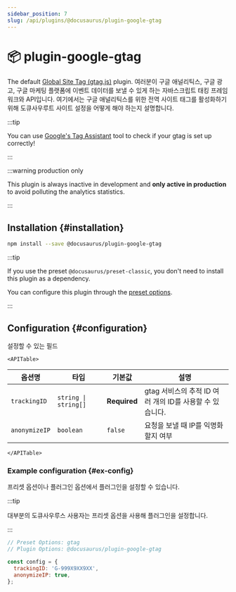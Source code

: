 ```yaml
---
sidebar_position: 7
slug: /api/plugins/@docusaurus/plugin-google-gtag
---
```


# 📦 plugin-google-gtag


The default [Global Site Tag (gtag.js)](https://developers.google.com/tag-platform/gtagjs) plugin. 여러분이 구글 애널리틱스, 구글 광고, 구글 마케팅 플랫폼에 이벤트 데이터를 보낼 수 있게 하는 자바스크립트 태킹 프레임워크와 API입니다. 여기에서는 구글 애널리틱스를 위한 전역 사이트 태그를 활성화하기 위해 도큐사우루트 사이트 설정을 어떻게 해야 하는지 설명합니다.

:::tip

You can use [Google's Tag Assistant](https://tagassistant.google.com/) tool to check if your gtag is set up correctly!

:::

:::warning production only

This plugin is always inactive in development and **only active in production** to avoid polluting the analytics statistics.

:::

## Installation {#installation}

```bash npm2yarn
npm install --save @docusaurus/plugin-google-gtag
```

:::tip

If you use the preset `@docusaurus/preset-classic`, you don't need to install this plugin as a dependency.

You can configure this plugin through the [preset options](../../using-plugins.mdx#docusauruspreset-classic).

:::

## Configuration {#configuration}

설정할 수 있는 필드

```mdx-code-block
<APITable>
```

| 옵션명           | 타입                              | 기본값          | 설명                                    |
| ------------- | ------------------------------- | ------------ | ------------------------------------- |
| `trackingID`  | <code>string \| string[]</code> | **Required** | gtag 서비스의 추적 ID 여러 개의 ID를 사용할 수 있습니다. |
| `anonymizeIP` | `boolean`                       | `false`      | 요청을 보낼 때 IP를 익명화할지 여부                 |

```mdx-code-block
</APITable>
```

### Example configuration {#ex-config}

프리셋 옵션이나 플러그인 옵션에서 플러그인을 설정할 수 있습니다.

:::tip

대부분의 도큐사우루스 사용자는 프리셋 옵션을 사용해 플러그인을 설정합니다.

:::

```js config-tabs
// Preset Options: gtag
// Plugin Options: @docusaurus/plugin-google-gtag

const config = {
  trackingID: 'G-999X9XX9XX',
  anonymizeIP: true,
};
```
